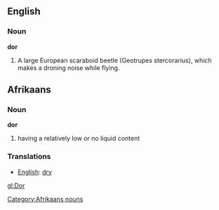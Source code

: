 ==English==

===Noun===

'''dor'''

#A large European scaraboid beetle (Geotrupes stercorarius), which makes a droning noise while flying.

==Afrikaans==
===Noun===
'''dor'''
# having a relatively low or no liquid content

===Translations===
*[[English]]: [[dry]]

[[Category:Afrikaans nouns]]

[[gl:Dor]]
